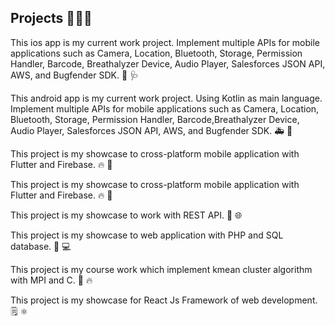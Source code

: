 ## Projects  👨🏻‍💻

<ProjectCard title="PROOF #IOS" link="https://apps.apple.com/us/app/proof/id1471553656" bg="linear-gradient(to right, #185a9d 0%, #43cea2 100%)">

This ios app is my current work project. Implement multiple APIs for mobile applications such as Camera, Location, Bluetooth, Storage, Permission Handler, Barcode, Breathalyzer Device, Audio Player, Salesforces JSON API, AWS, and Bugfender SDK. 🏥 🩺

</ProjectCard>

<ProjectCard title="PROOF #Android" link="https://play.google.com/store/apps/details?id=com.recoverytrek.badgertrek" bg="linear-gradient(to right, #43cea2 0%, #185a9d 100%)">

This android app is my current work project. Using Kotlin as main language. Implement multiple APIs for mobile applications such as Camera, Location, Bluetooth, Storage, Permission Handler, Barcode,Breathalyzer Device, Audio Player, Salesforces JSON API, AWS, and Bugfender SDK. 🚑 📱

</ProjectCard>

<ProjectCard title="Dump The Bump #Flutter #IOS" link="https://apps.apple.com/us/app/dump-the-bump/id1518827461" bg="linear-gradient(to right, #009fff 0%, #D585FF 100%)">

This project is my showcase to cross-platform mobile application with Flutter and Firebase. 🔥 📱

</ProjectCard>

<ProjectCard title="Dump The Bump #Flutter #Android" link="https://play.google.com/store/apps/details?id=edu.fullerton.hhdPostpartum" bg="linear-gradient(to right, #D585FF 0%, #009fff 100%)">

This project is my showcase to cross-platform mobile application with Flutter and Firebase. 🔥 📱

</ProjectCard>

<ProjectCard title="Covid 19 #Flutter #REST API" link="https://github.com/hho114/covid_19" bg="linear-gradient(to right, #662D8C 0%, #2193b0 100%)">

This project is my showcase to work with REST API. 📱 🌐

</ProjectCard>

<ProjectCard title="University Database #PHP #SQL" link="https://github.com/hho114/University_Database" bg="linear-gradient(to right, #2193b0 0%, #662D8C 100%)">

This project is my showcase to web application with PHP and SQL database. 🏢 💻

</ProjectCard>

<ProjectCard title="MPI Kmean Cluster" link="https://github.com/hho114/mpi_kmean_clustering" bg="linear-gradient(to right, #ec2f4b 0%, #009fff 100%)">

This project is my course work which implement kmean cluster algorithm with MPI and C. 📱 🔥

</ProjectCard>

<ProjectCard title="Decode Notes #React Js" link="https://github.com/hho114/decode-notes" bg="linear-gradient(to right, #009fff 0%, #ec2f4b 100%)">

This project is my showcase for React Js Framework of web development. 🗒 ⚛︎

</ProjectCard>
